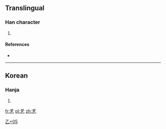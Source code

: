 ==Translingual==

===Han character===
{{Han char|rn=5|rad=乙|as=05|sn=6|four=|canj=竹火木弓 (HFDN)|ids=⿱[[乎]][[乙]]}}

# {{defn|Han|sort=乙05}}

====References====
* {{Han ref|kx=0084.141|dj=0171.191|hdz=10053.081|uh=4E6F|ud=20079}}

----

==Korean==

===Hanja===
{{ko-hanja|hangeul=[[올]]|rv=ol|mr=ol}}

# {{defn|lang=ko|sort=乙05}}

[[Category:Korean-only CJKV Characters|乙+05]]

[[fr:乯]]
[[pl:乯]]
[[zh:乯]]